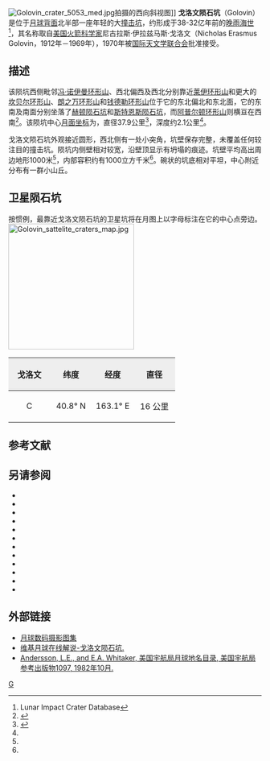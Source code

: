 {{lunar crater data|
 image=Normal golovin.jpg|
 caption=[[月球勘测轨道飞行器|月球勘测轨道飞行器]]拍摄的图像|
 latitude=39.75|
 N_or_S=N|
 longitude=161.24|
 E_or_W=E|
 diameter=37.9公里|
 depth=2.1公里|
 colong=199|
 eponym=尼古拉斯·伊·戈洛文}}
[[File:Golovin_crater_5053_med.jpg|thumb]]拍摄的西向斜视图]] 
'''戈洛文陨石坑'''（Golovin）是位于[[月球背面|月球背面]]北半部一座年轻的大[[撞击坑|撞击坑]]，约形成于38-32亿年前的[[晚雨海世|晚雨海世]]<ref name=LICD>Lunar Impact Crater Database</ref>，其名称取自[[美国|美国]][[火箭|火箭]][[科学家|科学家]]尼古拉斯·伊拉兹马斯·戈洛文（Nicholas Erasmus Golovin，1912年－1969年），1970年被[[国际天文学联合会|国际天文学联合会]]批准接受。

==描述==  
该陨坑西侧毗邻[[冯·诺伊曼环形山|冯·诺伊曼环形山]]、西北偏西及西北分别靠近[[莱伊环形山|莱伊环形山]]和更大的[[坎贝尔环形山|坎贝尔环形山]]、[[朗之万环形山|朗之万环形山]]和[[钱德勒环形山|钱德勒环形山]]位于它的东北偏北和东北面，它的东南及南面分别坐落了[[赫顿陨石坑|赫顿陨石坑]]和[[斯特恩斯陨石坑|斯特恩斯陨石坑]]，而[[阿普尔顿环形山|阿普尔顿环形山]]则横亘在西南<ref>{{Cite web |url=http://planetarynames.wr.usgs.gov/images/Lunar/lac_32_wac.pdf |title=Crater Golovin on the map LAC-32. |access-date=2016-12-02 |archive-date=2021-10-29 |archive-url=https://web.archive.org/web/20211029161607/https://planetarynames.wr.usgs.gov/images/Lunar/lac_32_wac.pdf }}</ref>。该陨坑中心[[月面坐标|月面坐标]]为{{Coord|39.75|N|161.24|E|globe:Moon|nogoogle=1|noosm=1}}，直径37.9公里<ref name="IAU">{{Cite web |url=http://planetarynames.wr.usgs.gov/Feature/2215 |title=Directory of the International Astronomical Union |access-date=2016-12-02 |archive-date=2020-11-27 |archive-url=https://web.archive.org/web/20201127014116/http://planetarynames.wr.usgs.gov/Feature/2215 |dead-url=no }}</ref>，深度约2.1公里<ref name="LICD"/>。

戈洛文陨石坑外观接近圆形，西北侧有一处小突角，坑壁保存完整，未覆盖任何较注目的撞击坑。陨坑内侧壁相对较宽，沿壁顶显示有坍塌的痕迹。坑壁平均高出周边地形1000米<ref name="LICD"/>，内部容积约有1000立方千米<ref name="LICD"/>。碗状的坑底相对平坦，中心附近分布有一群小山丘。

==卫星陨石坑==
按惯例，最靠近戈洛文陨石坑的卫星坑将在月图上以字母标注在它的中心点旁边。
[[File:Golovin_sattelite_craters_map.jpg|250px]]

{| class="wikitable"
!width="25%" style="background:#eeeeee;" |戈洛文 
!width="25%" style="background:#eeeeee;" |纬度
!width="25%" style="background:#eeeeee;" |经度
!width="25%" style="background:#eeeeee;" |直径
|-
|align="center"|C
|align="center"|40.8° N
|align="center"|163.1° E
|align="center"|16 公里
|}{{clear}}
==参考文献==
{{reflist}}

==另请参阅==
{{refbegin}}
* {{cite book
  | last1 = Andersson
  | first1 = L. E.
  | last2 = Whitaker
  | first2 = E. A.
  | authorlink2 = Ewen Whitaker
  | date = 1982
  | title = [[NASA|NASA]] Catalogue of Lunar Nomenclature
  | publisher = NASA RP-1097
  | ref = harv
  }}
* {{cite web
  | last = Blue
  | first = Jennifer
  | date = July 25, 2007
  | title = Gazetteer of Planetary Nomenclature
  | publisher = [[United_States_Geological_Survey|USGS]]
  | url = http://planetarynames.wr.usgs.gov/
  | accessdate = 2007-08-05
  | ref = harv
  | archive-date = 2012-04-08
  | archive-url = https://www.webcitation.org/66mXDr4G9?url=http://planetarynames.wr.usgs.gov/
  | dead-url = no
  }}
* {{cite book
  | last1 = Bussey
  | first1 = B.
  | authorlink1 = Ben Bussey
  | last2 = Spudis
  | first2 = P.
  | authorlink2 = Paul Spudis
  | date = 2004
  | title = The Clementine Atlas of the Moon
  | publisher = Cambridge University Press
  | location = New York
  | isbn = 978-0-521-81528-4
  | ref = harv
  }}
* {{cite book
  | last1 = Cocks
  | first1 = Elijah E.
  | last2 = Cocks
  | first2 = Josiah C.
  | date = 1995
  | title = Who's Who on the Moon: A Biographical Dictionary of Lunar Nomenclature
  | url = https://archive.org/details/isbn_9780936389271
  | publisher = Tudor Publishers
  | isbn = 978-0-936389-27-1
  | ref = harv
  }}
* {{cite web
  | last = McDowell
  | first = Jonathan
  | date = July 15, 2007
  | url = http://host.planet4589.org/astro/lunar/
  | title = Lunar Nomenclature
  | publisher = Jonathan's Space Report
  | accessdate = 2007-10-24
  | ref = harv
  | archive-date = 2012-05-26
  | archive-url = https://www.webcitation.org/67wcYNfK3?url=http://host.planet4589.org/astro/lunar/
  | dead-url = no
  }}
* {{cite journal| last1 = Menzel| first1 = D. H.| last2 = Minnaert| first2 = M.| last3 = Levin| first3 = B.| last4 = Dollfus| first4 = A.| last5 = Bell| first5 = B.| title = Report on Lunar Nomenclature by the Working Group of Commission 17 of the IAU| doi = 10.1007/BF00171763| journal = Space Science Reviews| volume = 12| issue = 2| pages = 136–186| date = 1971| bibcode = 1971SSRv...12..136M| ref = harv}}
* {{cite book
  | first = Patrick
  | last = Moore
  | authorlink = Patrick Moore
  | date = 2001
  | title = On the Moon
  | url = https://archive.org/details/patrickmooreonmo00patr
  | publisher = Sterling Publishing Co.
  | isbn = 978-0-304-35469-6
  | ref = harv
  }}
* {{cite book
  | first = Fred W.
  | last = Price
  | date = 1988
  | title = The Moon Observer's Handbook
  | publisher = Cambridge University Press
  | isbn = 978-0-521-33500-3
  | ref = harv
  }}
* {{cite book
  | last = Rükl
  | first = Antonín
  | authorlink = Antonín Rükl
  | date = 1990
  | title = Atlas of the Moon
  | publisher = Kalmbach Books
  | isbn = 978-0-913135-17-4
  | ref = harv
  }}
* {{cite book
  | last = Webb
  | first = Rev. T. W.
  | authorlink = Thomas William Webb
  | date = 1962
  | title = Celestial Objects for Common Telescopes
  | url = https://archive.org/details/celestialobjects00webb
  | edition = 6th revised
  | publisher = Dover
  | isbn = 978-0-486-20917-3
  | ref = harv
  }}
* {{cite book
  | first = Ewen A.
  | last = Whitaker
  | authorlink = Ewen Whitaker
  | date = 1999
  | title = Mapping and Naming the Moon
  | publisher = Cambridge University Press
  | isbn = 978-0-521-62248-6
  | ref = harv
  }}
* {{cite book
  | first = Peter T.
  | last = Wlasuk
  | date = 2000
  | title = Observing the Moon
  | publisher = Springer
  | isbn = 978-1-85233-193-1
  | ref = harv
 }}
{{refend}}

==外部链接==
* [http://www.lpi.usra.edu/resources/lunar_orbiter/bin/srch_nam.shtml?Golovin%7C0 月球数码摄影图集] {{Wayback|url=http://www.lpi.usra.edu/resources/lunar_orbiter/bin/srch_nam.shtml?Golovin%7C0 |date=20201127015730 }}
* [http://the-moon.wikispaces.com/Golovin 维基月球在线解说-戈洛文陨石坑.] {{Wayback|url=http://the-moon.wikispaces.com/Golovin |date=20170516024633 }}
*[http://planet4589.org/astro/lunar/RP-1097.pdf Andersson, L.E., and E.A. Whitaker, 美国宇航局月球地名目录, 美国宇航局参考出版物1097, 1982年10月.] {{Wayback|url=http://planet4589.org/astro/lunar/RP-1097.pdf |date=20141006125838 }}

[[Category:月球环形山|G]]
{{月球環形山 (G-K)}}